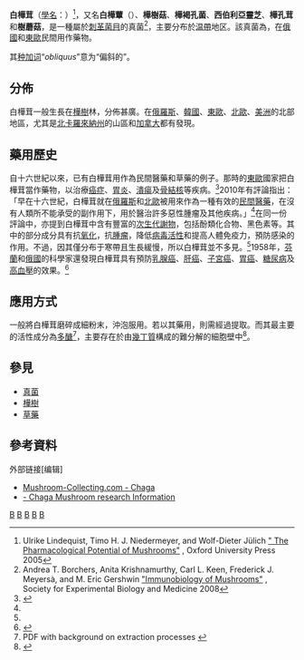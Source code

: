 {{Speciesbox 
| taxon =  Inonotus obliquus
| image = Inonotus obliquus.jpg
| authority =  ([[埃里克·阿卡里乌斯|Ach.]] ex [[克里斯蒂安·亨德里克·珀森|Pers.]]) Pilát, 1942
| synonyms_ref = <ref name="MycoBank">{{cite web |title=''Inonotus obliquus'' (Ach. ex Pers.) Pilát 1942 |url=http://www.mycobank.org/MycoTaxo.aspx?Link=T&Rec=315905 |publisher=[[MycoBank|MycoBank]]. International Mycological Association |accessdate=2011-10-11}}</ref><ref name="aa">Smith JE, Rowan NJ, Sullivan R [http://www.oriveda.com/chaga/resources.php ''Medicinal Mushrooms: Their Therapeutic Properties and Current Medical Usage with Special Emphasis on Cancer Treatments''] {{Wayback|url=http://www.oriveda.com/chaga/resources.php |date=20110324220932 }}, 2001</ref><ref name="as">Cristina Lull, Harry J. Wichers, and Huub F. J. Savelkoul [http://www.oriveda.com/chaga/resources.php "Antiinflammatory and Immunomodulating Properties of Fungal Metabolites"] {{Wayback|url=http://www.oriveda.com/chaga/resources.php |date=20110324220932 }}, Wageningen University and Research Center, The Netherlands 2005</ref>
| synonyms = ''Boletus obliquus'' <small>Ach. ex Pers. (1801)</small><br>
''Polyporus obliquus'' <small>(Ach. ex Pers.) [[伊利阿斯·马格努斯·弗里斯|Fr.]] (1821)</small><br>
''Physisporus obliquus'' <small>(Ach. ex Pers.) [[弗朗索瓦·霍查斯·舍瓦利爾|Chevall.]] (1826)</small><br>
''Poria obliqua'' <small>(Ach. ex Pers.) [[彼得·阿道夫·卡斯滕|P.Karst.]] (1881)</small><br>
''Fomes obliquus'' <small>(Ach. ex Pers.) [[莫迪凱·古比特·庫克|Cooke]] (1885)</small><br>
''Phaeoporus obliquus'' <small>(Ach. ex Pers.) [[約瑟夫·施羅特|J.Schröt.]] (1888)</small><br>
''Mucronoporus obliqua'' <small>(Ach. ex Pers.) Ellis & [[本傑明·馬特拉克·埃弗哈特|Everh.]] (1889)</small><br>
''Scindalma obliquum'' <small>(Ach. ex Pers.) [[奧托·孔策|Kuntze]] (1898)</small><br>
''Phellinus obliquus'' <small>(Ach. ex Pers.) [[納西斯·西奧菲爾·帕圖亞爾|Pat.]] (1900)</small><br>
''Xanthochrous obliquus'' <small>(Ach. ex Pers.) [[休伯特·布爾多|Bourdot]] & [[阿梅代·加爾贊|Galzin]] (1928)</small><br>
''Fuscoporia obliqua'' <small>(Ach. ex Pers.) Aoshima (1951)</small>
}}
{{mycomorphbox
| name = 白樺茸
| capShape = no
| whichGills = NA
| hymeniumType = smooth
| ecologicalType = parasitic
| howEdible = caution
| sporePrintColor = 
| stipeCharacter = NA
}}

'''白樺茸'''（[[學名|學名]]：{{lang|en|'''''Inonotus obliquus'''''}}）<ref name="ak47">Ulrike Lindequist, Timo H. J. Niedermeyer, and Wolf-Dieter Jülich [http://www.oriveda.com/chaga/resources.php " The Pharmacological Potential of Mushrooms"] {{Wayback|url=http://www.oriveda.com/chaga/resources.php |date=20110324220932 }}, Oxford University Press 2005</ref>，又名'''白樺蕈'''（{{lang-en|Chaga mushroom}}）、'''樺樹菇'''、'''樺褐孔菌'''、'''西伯利亞靈芝'''、'''樺孔茸'''和'''樹蘑菇'''，是一種屬於[[刺革菌目|刺革菌目]]的真菌<ref name="ak477">Andrea T. Borchers, Anita Krishnamurthy, Carl L. Keen, Frederick J. Meyersà, and M. Eric Gershwin [http://www.oriveda.com/chaga/resources.php "Immunobiology of Mushrooms"] {{Wayback|url=http://www.oriveda.com/chaga/resources.php |date=20110324220932 }}, Society for Experimental Biology and Medicine 2008</ref>，主要分布於[[温帶|温帶]]地区。該真菌為{{le|藥用真菌|Medicinal fungi}}，在[[俄國|俄國]]和[[東歐|東歐]]民間用作藥物。

其[[种加词|种加词]]“''obliquus''”意为“偏斜的”。

== 分佈 ==
白樺茸一般生長在[[樺樹|樺樹]]林，分佈甚廣。在[[俄羅斯|俄羅斯]]、[[韓國|韓國]]、[[東歐|東歐]]、[[北歐|北歐]]、[[美洲|美洲]]的北部地區，尤其是[[北卡羅來納州|北卡羅來納州]]的山區和[[加拿大|加拿大]]都有發現。

== 藥用歷史 ==
自十六世紀以來，已有白樺茸用作為民間醫藥和草藥的例子。那時的[[東歐|東歐]]國家把白樺茸當作藥物，以治療[[癌症|癌症]]、[[胃炎|胃炎]]、[[潰瘍|潰瘍]]及[[骨結核|骨結核]]等疾病。<ref name="pmid20532760">{{cite journal| author=Zheng W, Miao K, Liu Y, Zhao Y, Zhang M, Pan S et al.| title=Chemical diversity of biologically active metabolites in the sclerotia of ''Inonotus obliquus'' and submerged culture strategies for up-regulating their production. | journal=Appl Microbiol Biotechnol | year= 2010 | volume= 87 | issue= 4 | pages= 1237–54 | pmid=20532760 | doi=10.1007/s00253-010-2682-4 | pmc= | url= }}</ref>2010年有評論指出：「早在十六世紀，白樺茸就在[[俄羅斯|俄羅斯]]和[[北歐|北歐]]被用來作為一種有效的[[民間醫藥|民間醫藥]]，在沒有人類所不能承受的副作用下，用於醫治許多惡性腫瘤及其他疾病。」<ref name="pmid20532760" />在同一份評論中，亦提到白樺茸中含有豐富的[[次生代謝物|次生代謝物]]，包括酚類化合物、黑色素等。其中的部分成分具有抗[[氧化|氧化]]，抗[[腫瘤|腫瘤]]，降低[[病毒|病毒]][[活性|活性]]和提高人體免疫力，預防感染的作用。不過，因其僅分布于寒帶且生長緩慢，所以白樺茸並不多見。<ref name="pmid20532760" />1958年，[[芬蘭|芬蘭]]和[[俄國|俄國]]的科學家還發現白樺茸具有預防[[乳腺癌|乳腺癌]]、[[肝癌|肝癌]]、[[子宮癌|子宮癌]]、[[胃癌|胃癌]]、[[糖尿病|糖尿病]]及[[高血壓|高血壓]]的效果。<ref name="oriveda.com">{{Cite web |url=http://www.oriveda.com/resources.php |title=Medical Research Concerning Chaga |access-date=2012-09-04 |archive-date=2021-03-09 |archive-url=https://web.archive.org/web/20210309150654/https://oriveda.com/resources.php |dead-url=no }}</ref>

== 應用方式 ==
一般將白樺茸磨碎成細粉末，沖泡服用。若以其藥用，則需經過提取。而其最主要的活性成分為[[多醣|多醣]]<ref>PDF with background on extraction processes {{cite web |url=http://promedics.ca/pdf/medicinal_mushrooms_overview.pdf |title=存档副本 |accessdate=2011-05-08 |deadurl=yes |archiveurl=https://web.archive.org/web/20110706193846/http://promedics.ca/pdf/medicinal_mushrooms_overview.pdf |archivedate=2011-07-06 }}</ref>，主要存在於由[[幾丁質|幾丁質]]構成的難分解的細胞壁中<ref>{{Cite web |url=http://www.mskcc.org/cancer-care/herb/chaga-mushroom |title=存档副本 |access-date=2014-04-27 |archive-date=2015-03-16 |archive-url=https://web.archive.org/web/20150316235013/http://www.mskcc.org/cancer-care/herb/chaga-mushroom |dead-url=no }}</ref>。

== 參見 ==
{{portal|真菌}}
*[[真菌|真菌]]
*[[樺樹|樺樹]]
*[[草藥|草藥]]

== 參考資料 ==
{{Reflist|2}}
外部链接[编辑]
* [http://mushroom-collecting.com/mushroomchaga.html Mushroom-Collecting.com - Chaga] {{Wayback|url=http://mushroom-collecting.com/mushroomchaga.html |date=20210129113357 }}
* [http://www.oriveda.com/resources.php - Chaga Mushroom research Information] {{Wayback|url=http://www.oriveda.com/resources.php |date=20210309150654 }}

{{藥草和真菌}}
{{Taxonbar|from=Q1956937}}

[[Category:纤孔菌属|B]]
[[Category:藥用真菌|B]]
[[Category:欧洲真菌|B]]
[[Category:亞洲真菌|B]]
[[Category:1942年描述的真菌|B]]